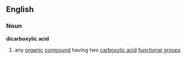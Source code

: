 ==English==
===Noun===
'''dicarboxylic acid'''
#{{chemistry}} any [[organic]] [[compound]] having two [[carboxylic acid]] [[functional group]]s